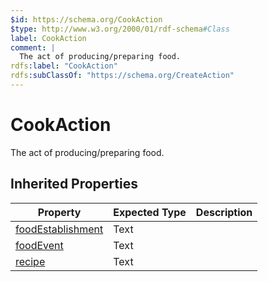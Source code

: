 ```yaml
---
$id: https://schema.org/CookAction
$type: http://www.w3.org/2000/01/rdf-schema#Class
label: CookAction
comment: |
  The act of producing/preparing food.
rdfs:label: "CookAction"
rdfs:subClassOf: "https://schema.org/CreateAction"
---
```


# CookAction

The act of producing/preparing food.

## Inherited Properties

| Property | Expected Type | Description |
| --- | --- | --- |
| [foodEstablishment](https://schema.org/foodEstablishment) | Text |  |
| [foodEvent](https://schema.org/foodEvent) | Text |  |
| [recipe](https://schema.org/recipe) | Text |  |
